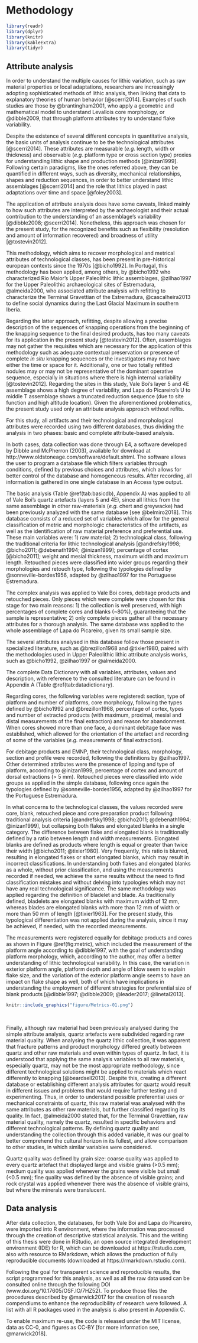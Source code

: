 # Methodology
```r
library(readr)
library(dplyr)
library(knitr)
library(kableExtra)
library(tidyr)
```

## Attribute analysis

In order to understand the multiple causes for lithic variation, such as raw material properties or local adaptations, researchers are increasingly adopting sophisticated methods of lithic analysis, then linking that data to explanatory theories of human behavior [@scerri2014]. Examples of such studies are those by @brantingham2001, who apply a geometric and mathematical model to understand Levallois core morphology, or @dibble2009, that through platform attributes try to understand flake variability.

Despite the existence of several different concepts in quantitative analysis, the basic units of analysis continue to be the technological attributes [@scerri2014]. These attributes are measurable (*e.g.* length, width or thickness) and observable (*e.g.* platform type or cross section type) proxies for understanding lithic shape and production methods [@inizan1999]. Following certain paradigms, like the ones referred above, they can be quantified in different ways, such as diversity, mechanical relationships, shapes and reduction sequences, in order to better understand lithic assemblages [@scerri2014] and the role that lithics played in past adaptations over time and space [@foley2003]. 

The application of attribute analysis does have some caveats, linked mainly to how such attributes are interpreted by the archaeologist and their actual contribution to the understanding of an assemblage’s variability [@dibble2008; @scerri2014]. Nonetheless, this approach was chosen for the present study, for the recognized benefits such as flexibility (resolution and amount of information recovered) and broadness of utility [@tostevin2012].

This methodology, which aims to recover morphological and metrical attributes of technological classes, has been present in pre-historical european contexts since the 1970s [@bicho1992]. In Portugal, this methodology has been applied, among others, by @bicho1992 who characterized Rio Maior’s Upper Paleolithic lithic assemblages, @zilhao1997 for the Upper Paleolithic archaeological sites of Estremadura, @almeida2000, who associated attribute analysis with refitting to characterize the Terminal Gravettian of the Estremadura, @cascalheira2013 to define social dynamics during the Last Glacial Maximum in southern Iberia.

Regarding the latter approach, refitting, despite allowing a precise description of the sequences of knapping operations from the beginning of the knapping sequence to the final desired products, has too many caveats for its application in the present study [@tostevin2012]. Often, assemblages may not gather the requisites which are necessary for the application of this methodology such as adequate contextual preservation or presence of complete *in situ* knapping sequences or the investigators may not have either the time or space for it. Additionally, one or two totally refitted nodules may or may not be representative of the dominant operative sequence, especially in situations where there is high internal variability [@tostevin2012]. Regarding the sites in this study, Vale Boi's layer 5 and 4E assemblage shows a high degree of variability, and Lapa do Picareiro’s U to middle T assemblage shows a truncated reduction sequence (due to site function and high altitude location). Given the aforementioned problematics, the present study used only an attribute analysis approach without refits.

For this study, all artifacts and their technological and morphological attributes were recorded using two different databases, thus dividing the analysis in two phases: basic and complete attribute-based analysis.

In both cases, data collection was done through E4, a software developed by Dibble and McPherron (2003), available for download at http://www.oldstoneage.com/software/default.shtml. The software allows the user to program a database file which filters variables through conditions, defined by previous choices and attributes, which allows for better control of the database and homogeneous results. After recording, all information is gathered in one single database in an Access type output.

The basic analysis (Table \@ref(tab:basicdb), Appendix A) was applied to all of Vale Boi’s quartz artefacts (layers 5 and 4E), since all lithics from the same assemblage in other raw-materials (*e.g.* chert and greywacke) had been previously analyzed with the same database  [see @belmiro2018]. This database consists of a reduced set of variables which allow for the general classification of metric and morphologic characteristics of the artifacts, as well as the identification of raw material preference and preferential use. These main variables were: 1) raw material; 2) technological class, following the traditional criteria for lithic technological analysis [@andrefsky1998; @bicho2011; @debenath1994; @inizan1999]; percentage of cortex [@bicho2011]; weight and mesial thickness, maximum width and maximum length. Retouched pieces were classified into wider groups regarding their morphologies and retouch type, following the typologies defined by @sonneville-bordes1956,  adapted by @zilhao1997 for the Portuguese Estremadura.

The complex analysis was applied to Vale Boi cores, debitage products and retouched pieces. Only pieces which were complete were chosen for this stage for two main reasons: 1) the collection is well preserved, with high percentages of complete cores and blanks (~80%), guaranteeing that the sample is representative; 2) only complete pieces gather all the necessary attributes for a thorough analysis. The same database was applied to the whole assemblage of Lapa do Picareiro, given its small sample size.

The several attributes analysed in this database follow those present in specialized literature, such as @brezillon1968 and @tixier1980, paired with the methodologies used in Upper Paleolithic lithic attribute analysis works, such as @bicho1992, @zilhao1997 or @almeida2000. 

The complete Data Dictionary with all variables, attributes, values and description, with reference to the consulted literature can be found in Appendix A (Table \@ref(tab:datadictionary).

Regarding cores, the following variables were registered: section, type of platform and number of platforms, core morphology, following the types defined by @bicho1992 and @brezillon1968, percentage of cortex, types and number of extracted products (with maximum, proximal, mesial and distal measurements of the final extraction) and reason for abandonment. When cores showed more than one face, a dominant debitage face was established, which allowed for the orientation of the artefact and recording of some of the variables (*e.g.* measurements of final extraction).

For debitage products and EMNP, their technological class, morphology, section and profile were recorded, following the definitions by @zilhao1997. Other determined attributes were the presence of lipping and type of platform, according to @inizan1999, percentage of cortex and amount of dorsal extractions (> 5 mm). Retouched pieces were classified into wide groups as applied in the simple database, following once again the typologies defined by @sonneville-bordes1956, adapted by @zilhao1997 for the Portuguese Estremadura. 

In what concerns to the technological classes, the values recorded were core, blank, retouched piece and core preparation product following traditional analysis criteria [@andrefsky1998; @bicho2011; @debenath1994; @inizan1999], but collapsing both flakes and elongated blanks in a single category. The difference between flake and elongated blank is traditionally defined by a ratio between length and width measurements. Elongated blanks are defined as products where length is equal or greater than twice their width [@bicho2011; @tixier1980]. Very frequently, this ratio is blurred, resulting in elongated flakes or short elongated blanks, which may result in incorrect classifications. In understanding both flakes and elongated blanks as a whole, without prior classification, and using the measurements recorded if needed, we achieve the same results without the need to find classification mistakes and without delving into typologies which may not have any real technological significance. The same methodology was applied regarding the definition of bladelet and blade. As traditionally defined, bladelets are elongated blanks with maximum width of 12 mm, whereas blades are elongated blanks with more than 12 mm of width or more than 50 mm of length [@tixier1963]. For the present study, this typological differentiation was not applied during the analysis, since it may be achieved, if needed, with the recorded measurements. 

The measurements were registered equally for debitage products and cores as shown in Figure \@ref(fig:metric), which included the measurement of the platform angle according to @dibble1997,  with the goal of understanding platform morphology, which, according to the author, may offer a better understanding of lithic technological variability.  In this case, the variation in exterior platform angle, platform depth and angle of blow seem to explain flake size, and the variation of the exterior platform angle seems to have an impact on flake shape as well, both of which have implications in understanding the employment of different strategies for preferential size of blank products [@dibble1997; @dibble2009; @leader2017; @linetal2013].


```r

knitr::include_graphics("figure/Metrics-01.png")

```

\  

Finally, although raw material had been previously analysed during the simple attribute analysis, quartz artefacts were subdivided regarding raw material quality. When analysing the quartz lithic collection, it was apparent that fracture patterns and product morphology differed greatly between quartz and other raw materials and even within types of quartz. In fact, it is understood that applying the same analysis variables to all raw materials, especially quartz, may not be the most appropriate methodology, since different technological solutions might be applied to materials which react differently to knapping [@beardsell2013]. Despite this, creating a different database or establishing different analysis attributes for quartz would result in different issues and problems that would require further testing and experimenting. Thus, in order to understand possible preferential uses or mechanical constraints of quartz, this raw material was analysed with the same attributes as other raw materials, but further classified regarding its quality. In fact, @almeida2000 stated that, for the Terminal Gravettian, raw material quality, namely the quartz, resulted in specific behaviors and different technological patterns. By defining quartz quality and understanding the collection through this added variable, it was our goal to better comprehend the cultural horizon in its fullest, and allow comparison to other studies, in which similar variables were considered. 

Quartz quality was defined by grain size: coarse quality was applied to every quartz artefact that displayed large and visible grains (>0.5 mm); medium quality was applied whenever the grains were visible but small (<0.5 mm); fine quality was defined by the absence of visible grains; and rock crystal was applied whenever there was the absence of visible grains, but where the minerals were translucent.  

## Data analysis

After data collection, the databases, for both Vale Boi and Lapa do Picareiro, were imported into R environment, where the information was processed through the creation of descriptive statistical analysis. This and the writing of this thesis were done in RStudio, an open source integrated development environment (IDE) for R, which can be downloaded at https://rstudio.com, also with resource to RMarkdown, which allows the production of fully reproducible documents (downloaded at https://rmarkdown.rstudio.com). 

Following the goal for transparent science and reproducible results, the script programmed for this analysis, as well as all the raw data used can be consulted online through the following DOI (www.doi.org/10.17605/OSF.IO/7HZ52). To produce those files the procedures described by @marwick2017 for the creation of research compendiums to enhance the reproducibility of research were followed. A list with all R packages used in the analysis is also present in Appendix C.

To enable maximum re-use, the code is released under the MIT license, data as CC-0, and figures as CC-BY [for more information see, @marwick2018].
